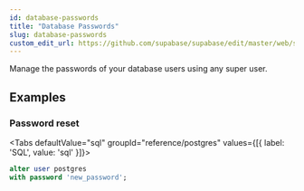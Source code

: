 ```yaml
---
id: database-passwords
title: "Database Passwords"
slug: database-passwords
custom_edit_url: https://github.com/supabase/supabase/edit/master/web/spec/postgres.yml
---
```



Manage the passwords of your database users using any super user.




















## Examples

### Password reset



<Tabs
  defaultValue="sql"
  groupId="reference/postgres"
  values={[{ label: 'SQL', value: 'sql' }]}>

<TabItem value="sql">

```sql
alter user postgres 
with password 'new_password';
```


</TabItem>

</Tabs>